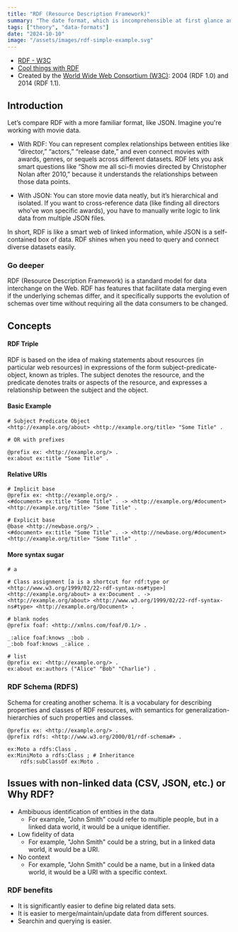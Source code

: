 ```yaml
---
title: "RDF (Resource Description Framework)"
summary: "The date format, which is incomprehensible at first glance and not very popular, may surprise you with its usefulness"
tags: ["theory", "data-formats"]
date: "2024-10-10"
image: "/assets/images/rdf-simple-example.svg"
---
```


- [RDF - W3C](https://www.w3.org/RDF/)
- [Cool things with RDF](https://medium.com/@dallemang/jug-o-cool-things-i-do-with-rdf-3cdb5b059192)
- Created by the [World Wide Web Consortium (W3C)](https://www.w3.org/): 2004 (RDF 1.0) and 2014 (RDF 1.1).

## Introduction

Let’s compare RDF with a more familiar format, like JSON. Imagine you're
working with movie data.

- With RDF: You can represent complex relationships between entities like
“director,” “actors,” “release date,” and even connect movies with awards,
genres, or sequels across different datasets. RDF lets you ask smart questions
like “Show me all sci-fi movies directed by Christopher Nolan after 2010,”
because it understands the relationships between those data points.

- With JSON: You can store movie data neatly, but it’s hierarchical and isolated.
If you want to cross-reference data (like finding all directors who’ve won
specific awards), you have to manually write logic to link data from multiple
JSON files.

In short, RDF is like a smart web of linked information, while JSON is a
self-contained box of data. RDF shines when you need to query and connect
diverse datasets easily.

### Go deeper

RDF (Resource Description Framework) is a standard model for data interchange
on the Web. RDF has features that facilitate data merging even if the
underlying schemas differ, and it specifically supports the evolution of
schemas over time without requiring all the data consumers to be changed.

## Concepts

#### RDF Triple

RDF is based on the idea of making statements about resources (in particular
web resources) in expressions of the form subject-predicate-object, known as
triples. The subject denotes the resource, and the predicate denotes traits or
aspects of the resource, and expresses a relationship between the subject and
the object.

#### Basic Example

```plaintext
# Subject Predicate Object
<http://example.org/about> <http://example.org/title> "Some Title" .

# OR with prefixes

@prefix ex: <http://example.org/> .
ex:about ex:title "Some Title" .
```

#### Relative URIs

```plaintext
# Implicit base
@prefix ex: <http://example.org/> .
<#document> ex:title "Some Title" . -> <http://example.org/#document> <http://example.org/title> "Some Title" .

# Explicit base
@base <http://newbase.org/> .
<#document> ex:title "Some Title" . -> <http://newbase.org/#document> <http://example.org/title> "Some Title" .
```

#### More syntax sugar

```plaintext
# a

# Class assignment [a is a shortcut for rdf:type or <http://www.w3.org/1999/02/22-rdf-syntax-ns#type>]
<http://example.org/about> a ex:Document . -> <http://example.org/about> <http://www.w3.org/1999/02/22-rdf-syntax-ns#type> <http://example.org/Document> .
```

```plaintext
# blank nodes
@prefix foaf: <http://xmlns.com/foaf/0.1/> .

_:alice foaf:knows _:bob .
_:bob foaf:knows _:alice .
```

```plaintext
# list
@prefix ex: <http://example.org/> .
ex:about ex:authors ("Alice" "Bob" "Charlie") .
```

### RDF Schema (RDFS)

Schema for creating another schema. It is a vocabulary for describing
properties and classes of RDF resources, with semantics for
generalization-hierarchies of such properties and classes.

```plaintext
@prefix ex: <http://example.org/> .
@prefix rdfs: <http://www.w3.org/2000/01/rdf-schema#> .

ex:Moto a rdfs:Class .
ex:MiniMoto a rdfs:Class ; # Inheritance
    rdfs:subClassOf ex:Moto .
```

## Issues with non-linked data (CSV, JSON, etc.) or Why RDF?

- Ambibuous identification of entities in the data
  - For example, "John Smith" could refer to multiple people, but in a linked data world, it would be a unique identifier.
- Low fidelity of data
  - For example, "John Smith" could be a string, but in a linked data world, it would be a URI.
- No context
  - For example, "John Smith" could be a name, but in a linked data world, it would be a URI with a specific context.

### RDF benefits

- It is significantly easier to define big related data sets.
- It is easier to merge/maintain/update data from different sources.
- Searchin and querying is easier.
